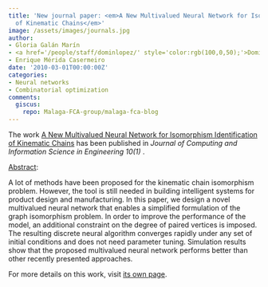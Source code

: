 ```yaml
---
title: 'New journal paper: <em>A New Multivalued Neural Network for Isomorphism Identification
  of Kinematic Chains</em>'
image: /assets/images/journals.jpg
author:
- Gloria Galán Marín
- <a href='/people/staff/dominlopez/' style='color:rgb(100,0,50);'>Domingo López Rodríguez</a>
- Enrique Mérida Casermeiro
date: '2010-03-01T00:00:00Z'
categories:
- Neural networks
- Combinatorial optimization
comments:
  giscus:
    repo: Malaga-FCA-group/malaga-fca-blog
---
```


The work <u>A New Multivalued Neural Network for Isomorphism Identification of Kinematic Chains</u> has been published in <em><em>Journal of Computing and Information Science in Engineering</em> 10(1) </em>.

<u>Abstract</u>:



A lot of methods have been proposed for the kinematic chain isomorphism problem. However, the tool is still needed in building intelligent systems for product design and manufacturing. In this paper, we design a novel multivalued neural network that enables a simplified formulation of the graph isomorphism problem. In order to improve the performance of the model, an additional constraint on the degree of paired vertices is imposed. The resulting discrete neural algorithm converges rapidly under any set of initial conditions and does not need parameter tuning. Simulation results show that the proposed multivalued neural network performs better than other recently presented approaches.




For more details on this work, visit <a href='/publications/journals/2010-isomorphism'>its own page</a>.
